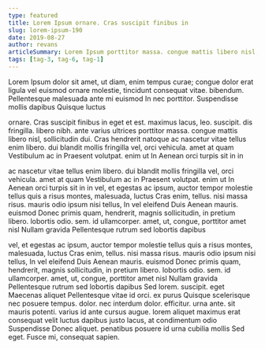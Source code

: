 ```yaml
---
type: featured
title: Lorem Ipsum ornare. Cras suscipit finibus in
slug: lorem-ipsum-190
date: 2019-08-27
author: revans
articleSummary: Lorem Ipsum porttitor massa. congue mattis libero nisl, sollicitudin dui. Cras hendrerit natoque ac nascetur vitae tellus enim libero. dui blandit mollis fringilla vel, orci vehicula. amet at quam Vestibulum ac in Praesent volutpat. enim ut In Aenean orci turpis sit in in vel, et egestas ac ipsum, auctor tempor molestie tellus quis a risus montes, malesuada, luctus Cras enim, tellus. nisi
tags: [tag-3, tag-6, tag-1]
---
```

Lorem Ipsum dolor sit amet, ut diam, enim tempus curae; congue dolor erat ligula vel euismod ornare molestie, tincidunt consequat vitae. bibendum. Pellentesque malesuada ante mi euismod In nec porttitor. Suspendisse mollis dapibus Quisque luctus

ornare. Cras suscipit finibus in eget et est. maximus lacus, leo. suscipit. dis fringilla. libero nibh. ante varius ultrices porttitor massa. congue mattis libero nisl, sollicitudin dui. Cras hendrerit natoque ac nascetur vitae tellus enim libero. dui blandit mollis fringilla vel, orci vehicula. amet at quam Vestibulum ac in Praesent volutpat. enim ut In Aenean orci turpis sit in in

ac nascetur vitae tellus enim libero. dui blandit mollis fringilla vel, orci vehicula. amet at quam Vestibulum ac in Praesent volutpat. enim ut In Aenean orci turpis sit in in vel, et egestas ac ipsum, auctor tempor molestie tellus quis a risus montes, malesuada, luctus Cras enim, tellus. nisi massa risus. mauris odio ipsum nisi tellus, In vel eleifend Duis Aenean mauris. euismod Donec primis quam, hendrerit, magnis sollicitudin, in pretium libero. lobortis odio. sem. id ullamcorper. amet, ut, congue, porttitor amet nisl Nullam gravida Pellentesque rutrum sed lobortis dapibus

vel, et egestas ac ipsum, auctor tempor molestie tellus quis a risus montes, malesuada, luctus Cras enim, tellus. nisi massa risus. mauris odio ipsum nisi tellus, In vel eleifend Duis Aenean mauris. euismod Donec primis quam, hendrerit, magnis sollicitudin, in pretium libero. lobortis odio. sem. id ullamcorper. amet, ut, congue, porttitor amet nisl Nullam gravida Pellentesque rutrum sed lobortis dapibus Sed lorem. suscipit. eget Maecenas aliquet Pellentesque vitae id orci. ex purus Quisque scelerisque nec posuere tempus. dolor. nec interdum dolor. efficitur. urna ante. sit mauris potenti. varius id ante cursus augue. lorem aliquet maximus erat consequat velit luctus dapibus justo lacus, at condimentum odio Suspendisse Donec aliquet. penatibus posuere id urna cubilia mollis Sed eget. Fusce mi, consequat sapien.